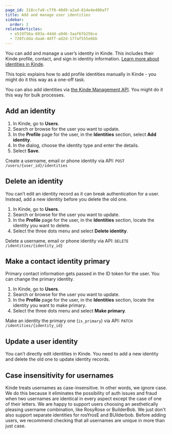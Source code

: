 ```yaml
---
page_id: 318ccfa9-c7f0-40d9-a2ad-814e4e400af7
title: Add and manage user identities
sidebar:
  order: 2
relatedArticles:
  - e519f56a-603a-44dd-a946-3aaf6fb256ce
  - 720fcdda-daa6-4dff-ad2d-177af555e6bb
---
```


You can add and manage a user’s identity in Kinde. This includes their Kinde profile, contact, and sign in identity information. [Learn more about identities in Kinde](/authenticate/about-auth/identity-and-verification/).

This topic explains how to add profile identities manually in Kinde - you might do it this way as a one-off task.

You can also add identities via [the Kinde Management API](https://kinde.com/api/docs/#kinde-management-api). You might do it this way for bulk processes.

## Add an identity

1. In Kinde, go to **Users**.
2. Search or browse for the user you want to update.
3. In the **Profile** page for the user, in the **Identities** section, select **Add identity**.
4. In the dialog, choose the identity type and enter the details.
5. Select **Save**.

Create a username, email or phone identity via API: `POST /users/{user_id}/identities`

## Delete an identity

You can’t edit an identity record as it can break authentication for a user. Instead, add a new identity before you delete the old one.

1. In Kinde, go to **Users**.
2. Search or browse for the user you want to update.
3. In the **Profile** page for the user, in the **Identities** section, locate the identity you want to delete.
4. Select the three dots menu and select **Delete identity**.

Delete a username, email or phone identity via API: `DELETE /identities/{identity_id}`

## Make a contact identity primary

Primary contact information gets passed in the ID token for the user. You can change the primary identity.

1. In Kinde, go to **Users**.
2. Search or browse for the user you want to update.
3. In the **Profile** page for the user, in the **Identities** section, locate the identity you want to make primary.
4. Select the three dots menu and select **Make primary**.

Make an identity the primary one (`is_primary`) via API: `PATCH /identities/{identity_id}`

## Update a user identity

You can’t directly edit identities in Kinde. You need to add a new identity and delete the old one to update identity records.

## Case insensitivity for usernames

Kinde treats usernames as case-insensitive. In other words, we ignore case. We do this because it eliminates the possibility of auth issues and fraud when two usernames are identical in every aspect except the case of one of their letters. We are happy to support users choosing an aesthetically pleasing username combination, like RosyRose or BuilderBob. We just don't also support separate identities for rosYrosE and BUilderbob. Before adding users, we recommend checking that all usernames are unique in more than just case.
